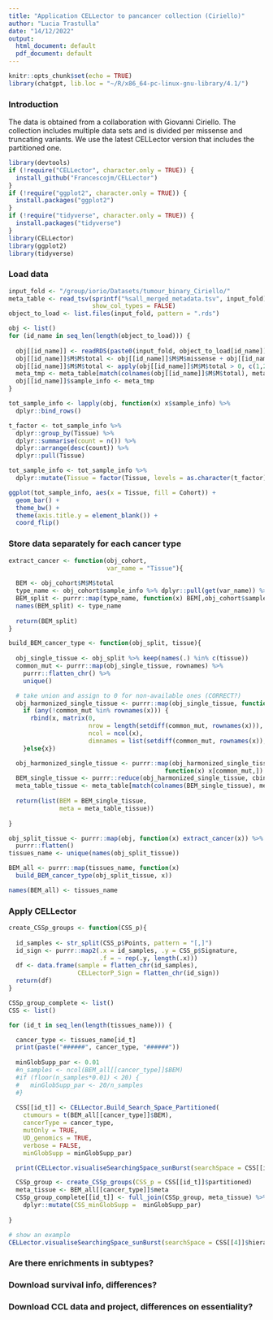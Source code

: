 ```yaml
---
title: "Application CELLector to pancancer collection (Ciriello)"
author: "Lucia Trastulla"
date: "14/12/2022"
output:
  html_document: default
  pdf_document: default
---
```


```r
knitr::opts_chunk$set(echo = TRUE)
library(chatgpt, lib.loc = "~/R/x86_64-pc-linux-gnu-library/4.1/")
```

### Introduction

The data is obtained from a collaboration with Giovanni Ciriello. The collection includes multiple data sets and is divided per missense and truncating variants. We use the latest CELLector version that includes the partitioned one.

```r
library(devtools)
if (!require("CELLector", character.only = TRUE)) {
  install_github("Francescojm/CELLector")
}
if (!require("ggplot2", character.only = TRUE)) {
  install.packages("ggplot2")
}
if (!require("tidyverse", character.only = TRUE)) {
  install.packages("tidyverse")
}
library(CELLector)
library(ggplot2)
library(tidyverse)
```

### Load data

```r

input_fold <- "/group/iorio/Datasets/tumour_binary_Ciriello/"
meta_table <- read_tsv(sprintf("%sall_merged_metadata.tsv", input_fold), 
                       show_col_types = FALSE)
object_to_load <- list.files(input_fold, pattern = ".rds")

obj <- list()
for (id_name in seq_len(length(object_to_load))) {
  
  obj[[id_name]] <- readRDS(paste0(input_fold, object_to_load[id_name]))
  obj[[id_name]]$M$M$total <- obj[[id_name]]$M$M$missense + obj[[id_name]]$M$M$truncating
  obj[[id_name]]$M$M$total <- apply(obj[[id_name]]$M$M$total > 0, c(1,2), as.numeric)
  meta_tmp <- meta_table[match(colnames(obj[[id_name]]$M$M$total), meta_table$sample), ]
  obj[[id_name]]$sample_info <- meta_tmp
}

tot_sample_info <- lapply(obj, function(x) x$sample_info) %>%
  dplyr::bind_rows()

t_factor <- tot_sample_info %>% 
  dplyr::group_by(Tissue) %>%
  dplyr::summarise(count = n()) %>%
  dplyr::arrange(desc(count)) %>% 
  dplyr::pull(Tissue)

tot_sample_info <- tot_sample_info %>% 
  dplyr::mutate(Tissue = factor(Tissue, levels = as.character(t_factor)))

ggplot(tot_sample_info, aes(x = Tissue, fill = Cohort)) + 
  geom_bar() + 
  theme_bw() +
  theme(axis.title.y = element_blank()) + 
  coord_flip()

```

### Store data separately for each cancer type

```r

extract_cancer <- function(obj_cohort, 
                           var_name = "Tissue"){
  
  BEM <- obj_cohort$M$M$total 
  type_name <- obj_cohort$sample_info %>% dplyr::pull(get(var_name)) %>% unique()
  BEM_split <- purrr::map(type_name, function(x) BEM[,obj_cohort$sample_info$Tissue == x])
  names(BEM_split) <- type_name
  
  return(BEM_split)    
}

build_BEM_cancer_type <- function(obj_split, tissue){
  
  obj_single_tissue <- obj_split %>% keep(names(.) %in% c(tissue))
  common_mut <- purrr::map(obj_single_tissue, rownames) %>% 
    purrr::flatten_chr() %>%
    unique()

  # take union and assign to 0 for non-available ones (CORRECT?)
  obj_harmonized_single_tissue <- purrr::map(obj_single_tissue, function(x)
    if (any(!common_mut %in% rownames(x))) {
      rbind(x, matrix(0, 
                      nrow = length(setdiff(common_mut, rownames(x))), 
                      ncol = ncol(x),
                      dimnames = list(setdiff(common_mut, rownames(x)), colnames(x))))
    }else{x})

  obj_harmonized_single_tissue <- purrr::map(obj_harmonized_single_tissue, 
                                           function(x) x[common_mut,])
  BEM_single_tissue <- purrr::reduce(obj_harmonized_single_tissue, cbind)
  meta_table_tissue <- meta_table[match(colnames(BEM_single_tissue), meta_table$sample),]
  
  return(list(BEM = BEM_single_tissue, 
              meta = meta_table_tissue))
  
}

obj_split_tissue <- purrr::map(obj, function(x) extract_cancer(x)) %>% 
  purrr::flatten()
tissues_name <- unique(names(obj_split_tissue))

BEM_all <- purrr::map(tissues_name, function(x) 
  build_BEM_cancer_type(obj_split_tissue, x))

names(BEM_all) <- tissues_name

```

### Apply CELLector

```r

create_CSSp_groups <- function(CSS_p){
  
  id_samples <- str_split(CSS_p$Points, pattern = "[,]")
  id_sign <- purrr::map2(.x = id_samples, .y = CSS_p$Signature, 
                         .f = ~ rep(.y, length(.x)))
  df <- data.frame(sample = flatten_chr(id_samples), 
                   CELLectorP_Sign = flatten_chr(id_sign))
  return(df)
}

CSSp_group_complete <- list()
CSS <- list()

for (id_t in seq_len(length(tissues_name))) {

  cancer_type <- tissues_name[id_t]
  print(paste("######", cancer_type, "######"))
  
  minGlobSupp_par <- 0.01
  #n_samples <- ncol(BEM_all[[cancer_type]]$BEM)
  #if (floor(n_samples*0.01) < 20) {
  #   minGlobSupp_par <- 20/n_samples
  #}
  
  CSS[[id_t]] <- CELLector.Build_Search_Space_Partitioned(
    ctumours = t(BEM_all[[cancer_type]]$BEM), 
    cancerType = cancer_type, 
    mutOnly = TRUE, 
    UD_genomics = TRUE, 
    verbose = FALSE, 
    minGlobSupp = minGlobSupp_par)

  print(CELLector.visualiseSearchingSpace_sunBurst(searchSpace = CSS[[id_t]]$hierarchical))

  CSSp_group <- create_CSSp_groups(CSS_p = CSS[[id_t]]$partitioned)
  meta_tissue <- BEM_all[[cancer_type]]$meta
  CSSp_group_complete[[id_t]] <- full_join(CSSp_group, meta_tissue) %>% 
    dplyr::mutate(CSS_minGlobSupp =  minGlobSupp_par)
  
}

```
```r
# show an example
CELLector.visualiseSearchingSpace_sunBurst(searchSpace = CSS[[4]]$hierarchical)
```

### Are there enrichments in subtypes?

### Download survival info, differences?

### Download CCL data and project, differences on essentiality?
